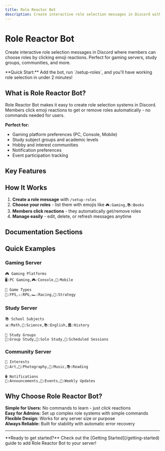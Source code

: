 ```yaml
---
title: Role Reactor Bot
description: Create interactive role selection messages in Discord with emoji reactions. Simple setup, powerful features.
---
```



# Role Reactor Bot

Create interactive role selection messages in Discord where members can choose roles by clicking emoji reactions. Perfect for gaming servers, study groups, communities, and more.

<Callout type="info">
**Quick Start:** Add the bot, run `/setup-roles`, and you'll have working role selection in under 2 minutes!
</Callout>

## What is Role Reactor Bot?

Role Reactor Bot makes it easy to create role selection systems in Discord. Members click emoji reactions to get or remove roles automatically - no commands needed for users.

**Perfect for:**
- Gaming platform preferences (PC, Console, Mobile)
- Study subject groups and academic levels  
- Hobby and interest communities
- Notification preferences
- Event participation tracking

## Key Features

<Cards>
  <Card title="🎯 Easy Setup" description="Create role messages with simple slash commands - no complex configuration needed" />
  <Card title="📱 User Friendly" description="Members just click emoji reactions - no commands to learn or remember" />
  <Card title="🗂️ Organized Categories" description="Group related roles with category headers for clean organization" />
  <Card title="🎨 Customizable" description="Choose colors, emojis, and formatting to match your server's style" />
  <Card title="🔒 Secure" description="Respects Discord's permission system and role hierarchy automatically" />
  <Card title="⚡ Reliable" description="Fast response times and automatic error handling for smooth operation" />
</Cards>

## How It Works

1. **Create a role message** with `/setup-roles`
2. **Choose your roles** - list them with emojis like `🎮:Gaming,📚:Books`
3. **Members click reactions** - they automatically get/remove roles
4. **Manage easily** - edit, delete, or refresh messages anytime

## Documentation Sections

<Cards>
  <Card title="🚀 Getting Started" description="Add the bot and create your first role message in minutes" href="/getting-started" />
  <Card title="⚙️ Setup Guide" description="Complete configuration guide from basic to advanced features" href="/setup" />
  <Card title="💻 Commands" description="Full reference for all slash commands with examples" href="/commands" />
  <Card title="📝 Examples" description="Ready-to-use setups for gaming, study, and community servers" href="/examples" />
  <Card title="🔧 Troubleshooting" description="Solutions for common issues and helpful FAQ" href="/troubleshooting" />
</Cards>

## Quick Examples

### Gaming Server
```
🎮 Gaming Platforms
🖥️:PC Gaming,🎮:Console,📱:Mobile

🎯 Game Types  
🔫:FPS,⚔️:RPG,🏎️:Racing,🎲:Strategy
```

### Study Server
```
📚 School Subjects
📊:Math,🔬:Science,📚:English,🏛️:History

👥 Study Groups
👥:Group Study,🤫:Solo Study,📅:Scheduled Sessions
```

### Community Server
```
🎨 Interests
🎨:Art,📸:Photography,🎵:Music,📚:Reading

� Notifications
📢:Announcements,🎉:Events,📰:Weekly Updates
```

## Why Choose Role Reactor Bot?

**Simple for Users:** No commands to learn - just click reactions  
**Easy for Admins:** Set up complex role systems with simple commands  
**Flexible Design:** Works for any server size or purpose  
**Always Reliable:** Built for stability with automatic error recovery

---

<Callout type="success">
**Ready to get started?** Check out the [Getting Started](/getting-started) guide to add Role Reactor Bot to your server!
</Callout>
